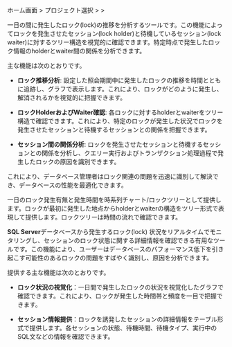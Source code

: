ホーム画面 &gt; プロジェクト選択 &gt; <Cmdname sid="side_analysis" className="uitext" /> &gt; <Cmdname sid="side_dbLockTree" className="uitext" />

<InDoc product='cubrid,postgresql,oracle,oracle-pro,oracle-v1,altibase,tibero'>

一日の間に発生したロック(lock)の推移を分析するツールです。この機能によってロックを発生させたセッション(lock holder)と待機しているセッション(lock waiter)に対するツリー構造を視覚的に確認できます。特定時点で発生したロック情報のholderとwaiter間の関係を分析できます。

主な機能は次のとおりです。

- **ロック推移分析**: 設定した照会期間中に発生したロックの推移を時間とともに追跡し、グラフで表示します。これにより、ロックがどのように発生し、解消されるかを視覚的に把握できます。

- **ロックHolderおよびWaiter確認**: 各ロックに対するholderとwaiterをツリー構造で確認できます。これにより、特定のロックが発生した状況でロックを発生させたセッションと待機するセッションとの関係を把握できます。

- **セッション間の関係分析**: ロックを発生させたセッションと待機するセッションとの関係を分析し、クエリー実行およびトランザクション処理過程で発生したロックの原因を識別できます。

これにより、データベース管理者はロック関連の問題を迅速に識別して解決でき、データベースの性能を最適化できます。

</InDoc>

<Xclude product='cubrid,postgresql,oracle,oracle-pro,oracle-v1,altibase,mssql,tibero'>

一日のロック発生有無と発生時間を時系列チャート/ロックツリーとして提供します。ロックが最初に発生した地点からholderとwaiterの構造をツリー形式で表現して提供します。ロックツリーは時間の流れで確認できます。

</Xclude>

<InDoc product="mssql">

**SQL Server**データベースから発生するロック(lock) 状況をリアルタイムでモニタリングし、セッションのロック状態に関する詳細情報を確認できる有用なツールです。この機能により、ユーザーはデータベースのパフォーマンス低下を引き起こす可能性のあるロックの問題をすばやく識別し、原因を分析できます。

提供する主な機能は次のとおりです。

- **ロック状況の視覚化**：一日間で発生したロックの状況を視覚化したグラフで確認できます。これにより、ロックが発生した時間帯と頻度を一目で把握できます。

- **セッション情報提供**：ロックを誘発したセッションの詳細情報をテーブル形式で提供します。各セッションの状態、待機時間、待機タイプ、実行中のSQL文などの情報を確認できます。

</InDoc>
